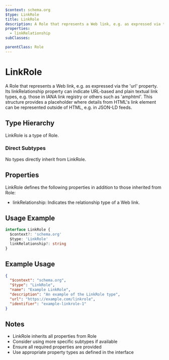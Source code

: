 ```yaml
---
$context: schema.org
$type: LinkRole
title: LinkRole
description: A Role that represents a Web link, e.g. as expressed via the 'url' property. Its linkRelationship property can indicate URL-based and plain textual link types, e.g. those in IANA link registry or others such as 'amphtml'. This structure provides a placeholder where details from HTML's link element can be represented outside of HTML, e.g. in JSON-LD feeds.
properties:
  - linkRelationship
subClasses:

parentClass: Role
---
```


# LinkRole

A Role that represents a Web link, e.g. as expressed via the 'url' property. Its linkRelationship property can indicate URL-based and plain textual link types, e.g. those in IANA link registry or others such as 'amphtml'. This structure provides a placeholder where details from HTML's link element can be represented outside of HTML, e.g. in JSON-LD feeds.

## Type Hierarchy

LinkRole is a type of Role.

### Direct Subtypes

No types directly inherit from LinkRole.

## Properties

LinkRole defines the following properties in addition to those inherited from Role:

- linkRelationship: Indicates the relationship type of a Web link. 

## Usage Example

```typescript
interface LinkRole {
  $context?: 'schema.org'
  $type: 'LinkRole'
  linkRelationship?: string
}
```

## Example Usage

```json
{
  "$context": "schema.org",
  "$type": "LinkRole",
  "name": "Example LinkRole",
  "description": "An example of the LinkRole type",
  "url": "https://example.com/linkrole",
  "identifier": "example-linkrole-1"
}
```

## Notes

- LinkRole inherits all properties from Role
- Consider using more specific subtypes if available
- Ensure all required properties are provided
- Use appropriate property types as defined in the interface
